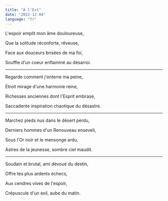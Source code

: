 ```yaml
---
title: "À l'Est"
date: "2022-12-04"
language: "fr"
---
```


<Poem>

L'espoir emplit mon âme douloureuse,

Que la solitude réconforte, rêveuse,

Face aux douceurs brisées de ma foi,

Souffle d'un coeur enflammé au désarroi.

<Hr />

Regarde comment j'enterre ma peine,

Étroit mirage d'une harmonie reine,

Richesses anciennes dont l'Esprit embrase,

Saccadente inspiration chaotique du désastre.

<Hr />

Marchez pieds nus dans le désert perdu,

Derniers hommes d'un Renouveau enseveli,

Sous l'Or noir et le mensonge ardu,

Astres de la jeunesse, sombre ciel maudit.

<Hr />

Soudain et brutal, ami dévoué du destin,

Offre tes plus ardents échecs,

Aux cendres vives de l'espoir,

Crépuscule d'un exil, aube du matin. 

</Poem>